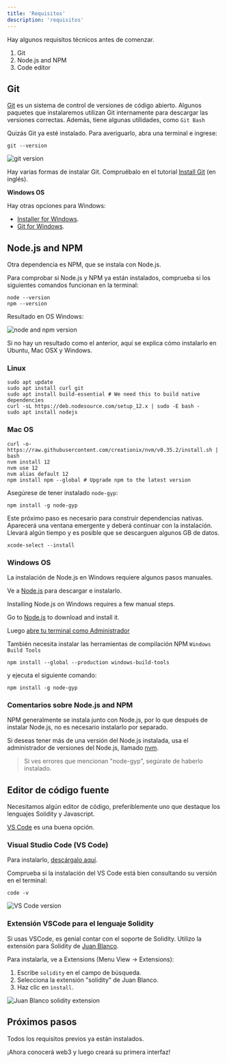 ```yaml
---
title: 'Requisitos'
description: 'requisitos'
---
```


Hay algunos requisitos técnicos antes de comenzar.

1. Git
2. Node.js and NPM
3. Code editor

## Git

[Git](https://git-scm.com/doc) es un sistema de control de versiones de código abierto. 
Algunos paquetes que instalaremos utilizan Git internamente para descargar las versiones correctas.
Además, tiene algunas utilidades, como `Git Bash`

Quizás Git ya esté instalado. 
Para averiguarlo, abra una terminal e ingrese:

```shell
git --version
```

![git version](../../images/truffle/image-01.png)

Hay varias formas de instalar Git.
Compruébalo en el tutorial [Install Git](https://www.atlassian.com/git/tutorials/install-git) (en inglés).

**Windows OS**

Hay otras opciones para Windows:

- [Installer for Windows](https://git-scm.com/download/win).
- [Git for Windows](https://gitforwindows.org/).

## Node.js and NPM

Otra dependencia es NPM, que se instala con Node.js.

Para comprobar si Node.js y NPM ya están instalados, 
comprueba si los siguientes comandos funcionan en la terminal:


```shell
node --version
npm --version
```

Resultado en OS Windows:

![node and npm version](img/courses/dev/05/requirements/image-02.png)

Si no hay un resultado como el anterior, aquí se explica cómo instalarlo en Ubuntu, Mac OSX y Windows.

### Linux

```shell
sudo apt update
sudo apt install curl git
sudo apt install build-essential # We need this to build native dependencies
curl -sL https://deb.nodesource.com/setup_12.x | sudo -E bash -
sudo apt install nodejs
```

### Mac OS

```shell
curl -o- https://raw.githubusercontent.com/creationix/nvm/v0.35.2/install.sh | bash
nvm install 12
nvm use 12
nvm alias default 12
npm install npm --global # Upgrade npm to the latest version
```

Asegúrese de tener instalado `node-gyp`:

```shell
npm install -g node-gyp
```

Este próximo paso es necesario para construir dependencias nativas.
Aparecerá una ventana emergente y deberá continuar con la instalación.
Llevará algún tiempo y es posible que se descarguen algunos GB de datos.

```shell
xcode-select --install
```

### Windows OS

La instalación de Node.js en Windows requiere algunos pasos manuales.

Ve a [Node.js](https://nodejs.org/en/) para descargar e instalarlo.

Installing Node.js on Windows requires a few manual steps.

Go to [Node.js](https://nodejs.org/en/) to download and install it.

Luego [abre tu terminal como Administrador](https://www.howtogeek.com/194041/how-to-open-the-command-prompt-as-administrator-in-windows-8.1/) 

También necesita instalar las herramientas de compilación NPM `Windows Build Tools`

```shell
npm install --global --production windows-build-tools
```

y ejecuta el siguiente comando:

```shell
npm install -g node-gyp
```

### Comentarios sobre Node.js and NPM

NPM generalmente se instala junto con Node.js, por lo que después de instalar Node.js, no es necesario instalarlo por separado.

Si deseas tener más de una versión del Node.js instalada, 
usa el administrador de versiones del Node.js, llamado [nvm](https://github.com/nvm-sh/nvm).

> Si ves errores que mencionan "node-gyp", segúrate de haberlo instalado.

## Editor de código fuente

Necesitamos algún editor de código, preferiblemente uno que destaque los lenguajes Solidity y Javascript.

[VS Code](https://code.visualstudio.com/)  es una buena opción.

### Visual Studio Code (VS Code)

Para instalarlo, [descárgalo aquí](https://code.visualstudio.com/download).

Comprueba si la instalación del VS Code está bien consultando su versión en el terminal:

```shell
code -v
```

![VS Code version](img/courses/dev/05/requirements/image-03.png)


### Extensión VSCode para el lenguaje Solidity

Si usas VSCode, es genial contar con el soporte de Solidity.
Utilizo la extensión para Solidity de [Juan Blanco](https://marketplace.visualstudio.com/items?itemName=JuanBlanco.solidity).

Para instalarla, ve a Extensions (Menu View -> Extensions):

1. Escribe `solidity` en el campo de búsqueda.
2. Selecciona la extensión "solidity" de Juan Blanco.
3. Haz clic en `install`.

![Juan Blanco solidity extension](img/courses/dev/05/requirements/image-04.png)

## Próximos pasos

Todos los requisitos previos ya están instalados.

¡Ahora conocerá web3 y luego creará su primera interfaz!
